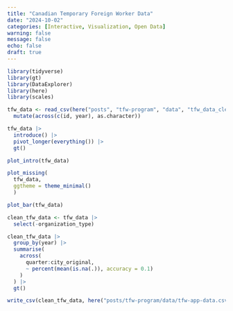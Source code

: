 ```yaml
---
title: "Canadian Temporary Foreign Worker Data"
date: "2024-10-02"
categories: [Interactive, Visualization, Open Data]
warning: false
message: false
echo: false
draft: true
---
```


```r
library(tidyverse)
library(gt)
library(DataExplorer)
library(here)
library(scales)
```

```r

tfw_data <- read_csv(here("posts", "tfw-program", "data", "tfw_data_clean.csv")) |> 
  mutate(across(c(id, year), as.character))
```

```r

tfw_data |> 
  introduce() |> 
  pivot_longer(everything()) |> 
  gt()
```

```r
plot_intro(tfw_data)
```

```r
plot_missing(
  tfw_data,
  ggtheme = theme_minimal()
  )
```

```r
plot_bar(tfw_data)

```

```r
clean_tfw_data <- tfw_data |> 
  select(-organization_type)
```

```r
clean_tfw_data |>
  group_by(year) |>
  summarise(
    across(
      quarter:city_original,
      ~ percent(mean(is.na(.)), accuracy = 0.1)
    )
  ) |>
  gt()
```

```r
write_csv(clean_tfw_data, here("posts/tfw-program/data/tfw-app-data.csv"))
```
